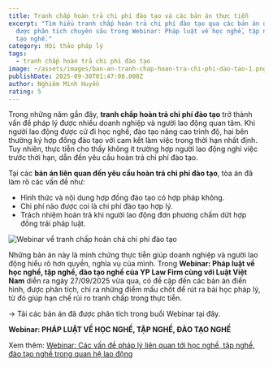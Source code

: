 ```yaml
---
title: Tranh chấp hoàn trả chi phí đào tạo và các bản án thực tiễn
excerpt: "Tìm hiểu tranh chấp hoàn trả chi phí đào tạo qua các bản án điển hình,
  được phân tích chuyên sâu trong Webinar: Pháp luật về học nghề, tập nghề, đào
  tạo nghề."
category: Hội thảo pháp lý
tags:
  - tranh chấp hoàn trả chi phí đào tạo
image: ~/assets/images/ban-an-tranh-chap-hoan-tra-chi-phi-dao-tao-1.png
publishDate: 2025-09-30T01:47:00.000Z
author: Nghiêm Minh Huyền
rating: 5
---
```


Trong những năm gần đây, **tranh chấp hoàn trả chi phí đào tạo** trở thành vấn đề pháp lý được nhiều doanh nghiệp và người lao động quan tâm. Khi người lao động được cử đi học nghề, đào tạo nâng cao trình độ, hai bên thường ký hợp đồng đào tạo với cam kết làm việc trong thời hạn nhất định. Tuy nhiên, thực tiễn cho thấy không ít trường hợp người lao động nghỉ việc trước thời hạn, dẫn đến yêu cầu hoàn trả chi phí đào tạo.

Tại các **bản án liên quan đến yêu cầu hoàn trả chi phí đào tạo**, tòa án đã làm rõ các vấn đề như:

* Hình thức và nội dung hợp đồng đào tạo có hợp pháp không.
* Chi phí nào được coi là chi phí đào tạo hợp lý.
* Trách nhiệm hoàn trả khi người lao động đơn phương chấm dứt hợp đồng trái pháp luật.

![Webinar về tranh chấp hoàn chả chi phí đào tạo](~/assets/images/webinar-ve-tranh-chap-hoan-tra-chi-phi-dao-tao.png "Webinar về tranh chấp hoàn trả chi phí đào tạo")

Những bản án này là minh chứng thực tiễn giúp doanh nghiệp và người lao động hiểu rõ hơn quyền, nghĩa vụ của mình. Trong **Webinar: Pháp luật về học nghề, tập nghề, đào tạo nghề của YP Law Firm cùng với Luật Việt Nam** diễn ra ngày 27/09/2025 vừa qua, có đề cập đến các bản án điển hình, được phân tích, chỉ ra những điểm mấu chốt để rút ra bài học pháp lý, từ đó giúp hạn chế rủi ro tranh chấp trong thực tiễn.

→ Tải các bản án đã được phân tích trong buổi Webinar tại đây.

**Webinar: PHÁP LUẬT VỀ HỌC NGHỀ, TẬP NGHỀ, ĐÀO TẠO NGHỀ**

<YouTube id="y9tIHZmc1bI" />

Xem thêm: [Webinar: Các vấn đề pháp lý liên quan tới học nghề, tập nghề, đào tạo nghề trong quan hệ lao động](https://yplawfirm.vn/tin-tuc/webinar-cac-van-de-phap-ly-lien-quan-toi-hoc-nghe-tap-nghe-dao-tao-nghe-trong-quan-he-lao-dong)
